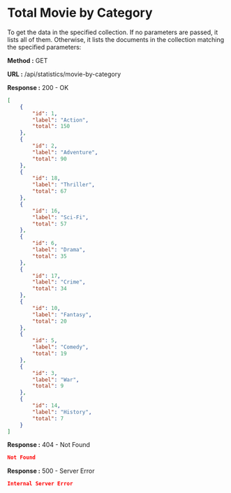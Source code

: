 
# Total Movie by Category

To get the data in the specified collection. If no parameters are passed, it lists all of them.
Otherwise, it lists the documents in the collection matching the specified parameters:

**Method :** <Badge variant="success">GET</Badge>

**URL :** <Badge variant="dark">/api/statistics/movie-by-category</Badge>

**Response :** <BadgeOutline variant="success">200 - OK</BadgeOutline>

```json
[
	{
		"id": 1,
		"label": "Action",
		"total": 150
	},
	{
		"id": 2,
		"label": "Adventure",
		"total": 90
	},
	{
		"id": 18,
		"label": "Thriller",
		"total": 67
	},
	{
		"id": 16,
		"label": "Sci-Fi",
		"total": 57
	},
	{
		"id": 6,
		"label": "Drama",
		"total": 35
	},
	{
		"id": 17,
		"label": "Crime",
		"total": 34
	},
	{
		"id": 10,
		"label": "Fantasy",
		"total": 20
	},
	{
		"id": 5,
		"label": "Comedy",
		"total": 19
	},
	{
		"id": 3,
		"label": "War",
		"total": 9
	},
	{
		"id": 14,
		"label": "History",
		"total": 7
	}
]
```

**Response :** <BadgeOutline variant="warning">404 - Not Found</BadgeOutline>

```json
Not Found
```

**Response :** <BadgeOutline variant="danger">500 - Server Error</BadgeOutline>

```json
Internal Server Error
```
